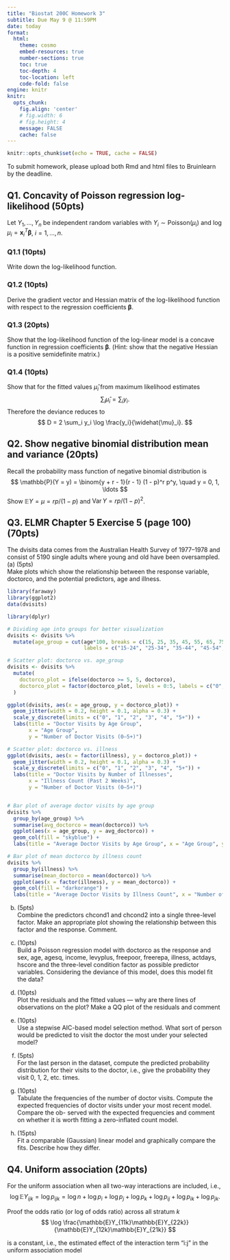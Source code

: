 ```yaml
---
title: "Biostat 200C Homework 3"
subtitle: Due May 9 @ 11:59PM
date: today
format:
  html:
    theme: cosmo
    embed-resources: true
    number-sections: true
    toc: true
    toc-depth: 4
    toc-location: left
    code-fold: false
engine: knitr
knitr:
  opts_chunk: 
    fig.align: 'center'
    # fig.width: 6
    # fig.height: 4
    message: FALSE
    cache: false
---
```


```r
knitr::opts_chunk$set(echo = TRUE, cache = FALSE)
```

To submit homework, please upload both Rmd and html files to Bruinlearn by the deadline.

## Q1. Concavity of Poisson regression log-likelihood (50pts)

Let $Y_1,\ldots,Y_n$ be independent random variables with $Y_i \sim \text{Poisson}(\mu_i)$ and $\log \mu_i = \mathbf{x}_i^T \boldsymbol{\beta}$, $i = 1,\ldots,n$.

### Q1.1 (10pts)

Write down the log-likelihood function.

### Q1.2 (10pts)

Derive the gradient vector and Hessian matrix of the log-likelihood function with respect to the regression coefficients $\boldsymbol{\beta}$. 

### Q1.3 (20pts)

Show that the log-likelihood function of the log-linear model is a concave function in regression coefficients $\boldsymbol{\beta}$. (Hint: show that the negative Hessian is a positive semidefinite matrix.)

### Q1.4 (10pts)

Show that for the fitted values $\widehat{\mu}_i$ from maximum likelihood estimates
$$
\sum_i \widehat{\mu}_i = \sum_i y_i.
$$
Therefore the deviance reduces to
$$
D = 2 \sum_i y_i \log \frac{y_i}{\widehat{\mu}_i}.
$$

## Q2. Show negative binomial distribution mean and variance (20pts)

Recall the probability mass function of negative binomial distribution is 
$$
\mathbb{P}(Y = y) = \binom{y + r - 1}{r - 1} (1 - p)^r p^y, \quad y = 0, 1, \ldots
$$
Show $\mathbb{E}Y = \mu = rp / (1 - p)$ and $\operatorname{Var} Y = r p / (1 - p)^2$.

## Q3. ELMR Chapter 5 Exercise 5 (page 100) (70pts)
The dvisits data comes from the Australian Health Survey of 1977–1978 and
consist of 5190 single adults where young and old have been oversampled.\
(a) (5pts)\
Make plots which show the relationship between the response variable, doctorco, and the potential predictors, age and illness.
```r
library(faraway)
library(ggplot2)
data(dvisits)

library(dplyr)

# Dividing age into groups for better visualization
dvisits <- dvisits %>%
  mutate(age_group = cut(age*100, breaks = c(15, 25, 35, 45, 55, 65, 75),
                         labels = c("15-24", "25-34", "35-44", "45-54", "55-64", "65+")))

# Scatter plot: doctorco vs. age_group
dvisits <- dvisits %>%
  mutate(
    doctorco_plot = ifelse(doctorco >= 5, 5, doctorco),
    doctorco_plot = factor(doctorco_plot, levels = 0:5, labels = c("0", "1", "2", "3", "4", "5+"))
  )

ggplot(dvisits, aes(x = age_group, y = doctorco_plot)) +
  geom_jitter(width = 0.2, height = 0.1, alpha = 0.3) +
  scale_y_discrete(limits = c("0", "1", "2", "3", "4", "5+")) +
  labs(title = "Doctor Visits by Age Group",
       x = "Age Group",
       y = "Number of Doctor Visits (0–5+)")

# Scatter plot: doctorco vs. illness
ggplot(dvisits, aes(x = factor(illness), y = doctorco_plot)) +
  geom_jitter(width = 0.2, height = 0.1, alpha = 0.3) +
  scale_y_discrete(limits = c("0", "1", "2", "3", "4", "5+")) +
  labs(title = "Doctor Visits by Number of Illnesses",
       x = "Illness Count (Past 2 Weeks)",
       y = "Number of Doctor Visits (0–5+)")


# Bar plot of average doctor visits by age group
dvisits %>%
  group_by(age_group) %>%
  summarise(avg_doctorco = mean(doctorco)) %>%
  ggplot(aes(x = age_group, y = avg_doctorco)) +
  geom_col(fill = "skyblue") +
  labs(title = "Average Doctor Visits by Age Group", x = "Age Group", y = "Average Doctor Visits")

# Bar plot of mean doctorco by illness count
dvisits %>%
  group_by(illness) %>%
  summarise(mean_doctorco = mean(doctorco)) %>%
  ggplot(aes(x = factor(illness), y = mean_doctorco)) +
  geom_col(fill = "darkorange") +
  labs(title = "Average Doctor Visits by Illness Count", x = "Number of Illnesses", y = "Average Doctor Visits")


```

(b) (5pts)\
Combine the predictors chcond1 and chcond2 into a single three-level factor. Make an appropriate plot showing the relationship between this factor and the response. Comment.


(c) (10pts)\
Build a Poisson regression model with doctorco as the response and sex,
age, agesq, income, levyplus, freepoor, freerepa, illness, actdays,
hscore and the three-level condition factor as possible predictor variables. Considering the deviance of this model, does this model fit the data?
(d) (10pts)\
Plot the residuals and the fitted values — why are there lines of observations on the plot? Make a QQ plot of the residuals and comment
(e) (10pts)\
Use a stepwise AIC-based model selection method. What sort of person would
be predicted to visit the doctor the most under your selected model?
(f) (5pts)\
For the last person in the dataset, compute the predicted probability distribution for their visits to the doctor, i.e., give the probability they visit 0, 1, 2, etc. times.
(g) (10pts)\
Tabulate the frequencies of the number of doctor visits. Compute the expected
frequencies of doctor visits under your most recent model. Compare the ob-
served with the expected frequencies and comment on whether it is worth fitting a zero-inflated count model.
(h) (15pts)\
Fit a comparable (Gaussian) linear model and graphically compare the fits.
Describe how they differ.
 
 
## Q4. Uniform association (20pts)

For the uniform association when all two-way interactions are included, i.e., 
$$
\log \mathbb{E}Y_{ijk} = \log p_{ijk} = \log n + \log p_i + \log p_j + \log p_k + \log p_{ij} + \log p_{ik} + \log p_{jk}.
$$

Proof the odds ratio (or log of odds ratio) across all stratum $k$ 
$$
\log \frac{\mathbb{E}Y_{11k}\mathbb{E}Y_{22k}}{\mathbb{E}Y_{12k}\mathbb{E}Y_{21k}}
$$

is a constant, i.e., the estimated effect of the interaction term "i:j" in the uniform association model 

